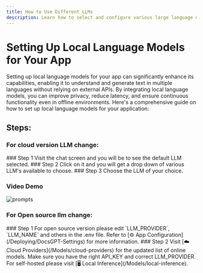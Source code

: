 ```yaml
---
title: How to Use Different LLMs
description: Learn how to select and configure various large language models in DocsGPT.
---
```



# Setting Up Local Language Models for Your App

Setting up local language models for your app can significantly enhance its capabilities, enabling it to understand and generate text in multiple languages without relying on external APIs. By integrating local language models, you can improve privacy, reduce latency, and ensure continuous functionality even in offline environments. Here's a comprehensive guide on how to set up local language models for your application:

## Steps:
### For cloud version LLM change:
<Steps >
### Step 1
Visit the chat screen and you will be to see the default LLM selected.
### Step 2
Click on it and you will get a drop down of various LLM's available to choose.
### Step 3
Choose the LLM of your choice.

</Steps>


### Video Demo
<Image src="/llms.gif" alt="prompts" width={800} height={500} />

### For Open source llm change:
<Steps>
### Step 1
For open source version please edit `LLM_PROVIDER`, `LLM_NAME` and others in the .env file. Refer to [⚙️ App Configuration](/Deploying/DocsGPT-Settings) for more information.
### Step 2
Visit [☁️ Cloud Providers](/Models/cloud-providers) for the updated list of online models. Make sure you have the right API_KEY and correct LLM_PROVIDER.
For self-hosted please visit [🖥️ Local Inference](/Models/local-inference). 
</Steps>